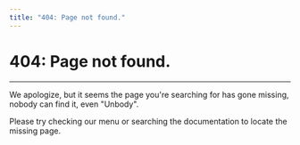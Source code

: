 ```yaml
---
title: "404: Page not found."
---
```


# 404: Page not found.

---

We apologize, but it seems the page you're searching for has gone missing, nobody can find it, even "Unbody".

Please try checking our menu or searching the documentation to locate the missing page.
